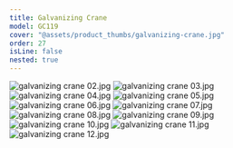 ```yaml
---
title: Galvanizing Crane
model: GC119
cover: "@assets/product_thumbs/galvanizing-crane.jpg"
order: 27
isLine: false
nested: true
---
```



<ProductTabs />

![galvanizing crane 02.jpg](@assets/article_images/galvanizing-crane/galvanizing-crane-02.jpg)
![galvanizing crane 03.jpg](@assets/article_images/galvanizing-crane/galvanizing-crane-03.jpg)
![galvanizing crane 04.jpg](@assets/article_images/galvanizing-crane/galvanizing-crane-04.jpg)
![galvanizing crane 05.jpg](@assets/article_images/galvanizing-crane/galvanizing-crane-05.jpg)
![galvanizing crane 06.jpg](@assets/article_images/galvanizing-crane/galvanizing-crane-06.jpg)
![galvanizing crane 07.jpg](@assets/article_images/galvanizing-crane/galvanizing-crane-07.jpg)
![galvanizing crane 08.jpg](@assets/article_images/galvanizing-crane/galvanizing-crane-08.jpg)
![galvanizing crane 09.jpg](@assets/article_images/galvanizing-crane/galvanizing-crane-09.jpg)
![galvanizing crane 10.jpg](@assets/article_images/galvanizing-crane/galvanizing-crane-10.jpg)
![galvanizing crane 11.jpg](@assets/article_images/galvanizing-crane/galvanizing-crane-11.jpg)
![galvanizing crane 12.jpg](@assets/article_images/galvanizing-crane/galvanizing-crane-12.jpg)
